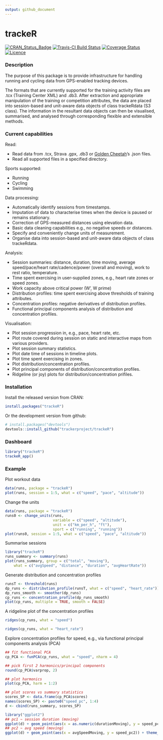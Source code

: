 ```yaml
---
output: github_document
---
```


# trackeR

[![CRAN_Status_Badge](http://www.r-pkg.org/badges/version/trackeR)](https://cran.r-project.org/package=trackeR)
[![Travis-CI Build Status](https://travis-ci.org/trackerproject/trackeR.svg?branch=master)](https://travis-ci.org/trackerproject/trackeR)
[![Coverage Status](https://coveralls.io/repos/github/trackerproject/trackeR/badge.svg?branch=master)](https://coveralls.io/github/trackerproject/trackeR?branch=master)
[![Licence](https://img.shields.io/badge/licence-GPL--3-blue.svg)](https://www.gnu.org/licenses/gpl-3.0.en.html)



### Description

The purpose of this package is to provide infrastructure for handling
running and cycling data from GPS-enabled tracking devices.

The formats that are currently supported for the training activity
files are .tcx (Training Center XML) and .db3. After extraction and
appropriate manipulation of the training or competition attributes,
the data are placed into session-based and unit-aware data objects of
class trackeRdata (S3 class). The information in the resultant data objects
can then be visualised, summarised, and analysed through corresponding
flexible and extensible methods.

### Current capabilities

Read:

- Read data from .tcx, Strava .gpx, .db3 or [Golden Cheetah](http://goldencheetah.org)'s .json files.
- Read all supported files in a specified directory.

Sports supported:

- Running
- Cycling
- Swimming

Data processing:

- Automatically identify sessions from timestamps.
- Imputation of data to characterise times when the device is paused or remains stationary.
- Correction of GPS-measured distances using elevation data.
- Basic data cleaning capabilities e.g., no negative speeds or distances.
- Specify and conveniently change units of measurement.
- Organise data into session-based and unit-aware data objects of class trackeRdata.

Analysis:

- Session summaries: distance, duration, time moving, average speed/pace/heart
rate/cadence/power (overall and moving), work to rest ratio, temperature.
- Time spent exercising in user-supplied zones, e.g., heart rate zones or speed zones.
- Work capacity above critical power (W', W prime)
- Distribution profiles: time spent exercising above thresholds of training attributes.
- Concentration profiles: negative derivatives of distribution profiles.
- Functional principal components analysis of distribution and concentration profiles.

Visualisation:

- Plot session progression in, e.g., pace, heart rate, etc.
- Plot route covered during session on static and interactive maps from various providers.
- Plot session summary statistics.
- Plot date time of sessions in timeline plots.
- Plot time spent exercising in zones.
- Plot distribution/concentration profiles.
- Plot principal components of distribution/concentration profiles.
- Ridgeline (or joy) plots for distribution/concentration prifiles.

### Installation

Install the released version from CRAN:

```r
install.packages("trackeR")
```

Or the development version from github:

```r
# install.packages("devtools")
devtools::install_github("trackerproject/trackeR")
```

### Dashboard
```r
library("trackeR")
trackeR_app()
```

### Example

Plot workout data
```r
data(runs, package = "trackeR")
plot(runs, session = 1:5, what = c("speed", "pace", "altitude"))
```

Change the units
```r
data(runs, package = "trackeR")
runs0 <- change_units(runs,
                      variable = c("speed", "altitude"),
                      unit = c("km_per_h", "ft"),
                      sport = c("running", "running"))
plot(runs0, session = 1:5, what = c("speed", "pace", "altitude"))
```

Summarise sessions
```r
library("trackeR")
runs_summary <- summary(runs)
plot(runs_summary, group = c("total", "moving"),
    what = c("avgSpeed", "distance", "duration", "avgHeartRate"))
```

Generate distribution and concentration profiles

```r
runsT <- threshold(runs)
dp_runs <- distribution_profile(runsT, what = c("speed", "heart_rate"))
dp_runs_smooth <- smoother(dp_runs)
cp_runs <- concentration_profile(dp_runs_smooth)
plot(cp_runs, multiple = TRUE, smooth = FALSE)
```

A ridgeline plot of the concentration profiles
```r
ridges(cp_runs, what = "speed")
```

```r
ridges(cp_runs, what = "heart_rate")
```

Explore concentration profiles for speed, e.g., via functional principal
components analysis (PCA)

```r
## fit functional PCA
cp_PCA <- funPCA(cp_runs, what = "speed", nharm = 4)

## pick first 2 harmonics/principal components
round(cp_PCA$varprop, 2)

## plot harmonics
plot(cp_PCA, harm = 1:2)
```

```r
## plot scores vs summary statistics
scores_SP <- data.frame(cp_PCA$scores)
names(scores_SP) <- paste0("speed_pc", 1:4)
d <- cbind(runs_summary, scores_SP)

library("ggplot2")
## pc1 ~ session duration (moving)
ggplot(d) + geom_point(aes(x = as.numeric(durationMoving), y = speed_pc1)) + theme_bw()
## pc2 ~ avg speed (moving)
ggplot(d) + geom_point(aes(x = avgSpeedMoving, y = speed_pc2)) + theme_bw()
```
